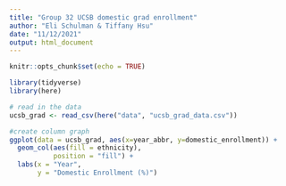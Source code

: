 ```yaml
---
title: "Group 32 UCSB domestic grad enrollment"
author: "Eli Schulman & Tiffany Hsu"
date: "11/12/2021"
output: html_document
---
```


```r
knitr::opts_chunk$set(echo = TRUE)

library(tidyverse)
library(here)
```

```r
# read in the data
ucsb_grad <- read_csv(here("data", "ucsb_grad_data.csv"))

```

```r
#create column graph
ggplot(data = ucsb_grad, aes(x=year_abbr, y=domestic_enrollment)) +
  geom_col(aes(fill = ethnicity), 
           position = "fill") +
  labs(x = "Year",
       y = "Domestic Enrollment (%)")

```








